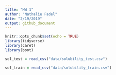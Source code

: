 ```yaml
---
title: "HW 1"
author: "Nathalie Fadel"
date: "2/19/2019"
output: github_document
---
```


```r
knitr::opts_chunk$set(echo = TRUE)
library(tidyverse)
library(caret)
library(boot)

```

```r
sol_test = read_csv("data/solubility_test.csv") 

sol_train = read_csv("data/solubility_train.csv")


```